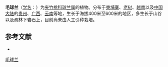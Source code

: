 {{Speciesbox
| name = 毛球兰
| status = 
| status_system = 
| image =
| genus = Hoya
| species = villosa
| authority = Cost.
}}

'''毛球兰'''（[[学名|学名]]：{{lang|la|''Hoya villosa''}}）为[[夹竹桃科|夹竹桃科]][[球兰属|球兰属]]的植物。分布于[[柬埔寨|柬埔寨]]、[[老挝|老挝]]、[[越南|越南]]以及[[中国大陆|中国大陆]]的[[贵州|贵州]]、[[广西|广西]]、[[云南|云南]]等地，生长于海拔400米至600米的地区，多生长于山谷以及疏林下岩石上，目前尚未由人工引种栽培。

== 参考文献 ==
<div class="references-small">
* {{cite web| url =http://www.bioinfo.cn/db05/KmzwSpecies.php?action=view&id=1637| title =毛球兰| work =《中国高等植物数据库全库》| publisher =中国科学院微生物研究所| author =昆明植物研究所| accessdate =2009-02-22| deadurl =yes| archiveurl =https://web.archive.org/web/20160305023111/http://www.bioinfo.cn/db05/KmzwSpecies.php?action=view&id=1637| archivedate =2016-03-05}}
</div>
{{Taxonbar|from=Q11127752}}

[[Category:球兰属|毛球兰]]


{{植物小作品}}